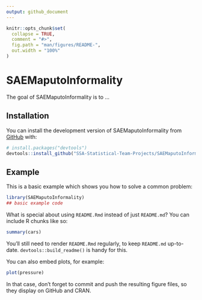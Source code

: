 ```yaml
---
output: github_document
---
```


<!-- README.md is generated from README.Rmd. Please edit that file -->

```r
knitr::opts_chunk$set(
  collapse = TRUE,
  comment = "#>",
  fig.path = "man/figures/README-",
  out.width = "100%"
)
```

# SAEMaputoInformality

<!-- badges: start -->
<!-- badges: end -->

The goal of SAEMaputoInformality is to ...

## Installation

You can install the development version of SAEMaputoInformality from [GitHub](https://github.com/) with:

``` r
# install.packages("devtools")
devtools::install_github("SSA-Statistical-Team-Projects/SAEMaputoInformality")
```

## Example

This is a basic example which shows you how to solve a common problem:

```r
library(SAEMaputoInformality)
## basic example code
```

What is special about using `README.Rmd` instead of just `README.md`? You can include R chunks like so:

```r
summary(cars)
```

You'll still need to render `README.Rmd` regularly, to keep `README.md` up-to-date. `devtools::build_readme()` is handy for this.

You can also embed plots, for example:

```r
plot(pressure)
```

In that case, don't forget to commit and push the resulting figure files, so they display on GitHub and CRAN.
